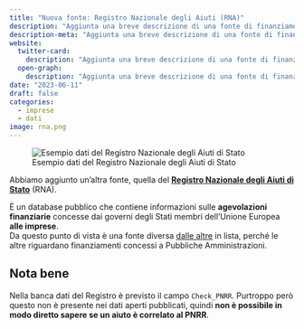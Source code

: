 ```yaml
---
title: "Nuova fonte: Registro Nazionale degli Aiuti (RNA)"
description: "Aggiunta una breve descrizione di una fonte di finanziamento"
description-meta: "Aggiunta una breve descrizione di una fonte di finanziamento"
website:
  twitter-card:
    description: "Aggiunta una breve descrizione di una fonte di finanziamento"
  open-graph:
    description: "Aggiunta una breve descrizione di una fonte di finanziamento"
date: "2023-06-11"
draft: false
categories:
  - imprese
  - dati
image: rna.png
---
```


![Esempio dati del Registro Nazionale degli Aiuti di Stato](rna.png)

Abbiamo aggiunto un'altra fonte, quella del [**Registro Nazionale degli Aiuti di Stato**](../../fonti/rna/index.qmd) (RNA).

È un database pubblico che contiene informazioni sulle **agevolazioni finanziarie** concesse dai governi degli Stati membri dell'Unione Europea **alle imprese**.<br>
Da questo punto di vista è una fonte diversa [dalle altre](../../fonti/fonti.qmd) in lista, perché le altre riguardano finanziamenti concessi a Pubbliche Amministrazioni.

::: {.callout-important}
## Nota bene
Nella banca dati del Registro è previsto il campo `Check_PNRR`. Purtroppo però questo non è presente nei dati aperti pubblicati, quindi **non è possibile in modo diretto sapere se un aiuto è correlato al PNRR**.
:::
